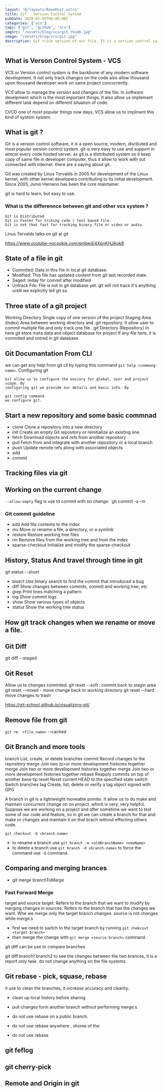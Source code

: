 ```yaml
---
layout: "@/layouts/BasePost.astro"
title: Git - Version Control System
pubDate: 2020-02-05T00:00:00Z
categories: ["vcs"]
tags: ["git", "github", "vcs"]
imgSrc: "/assets/blog/vcs/git-thumb.jpg"
image: "/assets/blog/vcs/git.jpg"
description: Git track version of our file. It is a version control system commonly known as VCS. In modern software era it is a backbone of any sofisticated software. Microsoft, google, facebook all the big name in the industry use git for their software.
---
```


## What is Verson Control System - VCS

VCS or Version control system is the backbone of any modern software development. It not only track changes on the code also allow thousand upon thousand developer work on same project concurrently.

VCS allow to manage the version and changes of the file. In software develpment which is the most important things. It also allow us implement different task depend on different situation of code.

CI/CD one of most popular things now days, VCS allow us to implment this kind
of system system.

## What is git ?

Git is a version control software, it is a open source, modern, disributed and
most popular version control system. git is very easy to use and support in
almost every code hosted server. as git is a distributed system so it keep
copy of same file in developer computer, thus it allow to work with out
connected with internet. there are a saying about git.

Git was created by Linus Torvalds in 2005 for development of the Linux kernel, with other kernel developers contributing to its initial development. Since 2005, Junio Hamano has been the core maintainer.

git is hard to learn, but easy to use.

### What is the differennce between git and other vcs system ?

    Git is Distributed
    Git is Faster for trcking code / text based file.
    Git is not that fast for tracking binary file or video or audio.

Linus Torvalds talks on git at git

https://www.youtube-nocookie.com/embed/4XpnKHJAok8

## State of a file in git

- Commited: Data in this file in local git database.
- Modified: This file has updated content from git last recorded state.
- Saged: reday for commit after modified
- Untrack File: File is not in git database yet. git will not track it's
  anything untill we explicitly tell git so.

## Three state of a git project

Working Directory
Single copy of one version of the project
Staging Area (index)
Area between working directory and .git repository. It allow user to
commit multiple file and only track one file.
.git Directory (Repository)
In here git store meta data and object database for project
If any file here, it is commited and sotred in git database

## Git Documantation From CLI

we can get any help from git cli by typing this command `git help <commang-name>`.
Configuring git

    Git allow us to configure the enviory for global, user and project scope. By
    configuring git we provide our details and basic info. By

    git config command
    we configure git.

## Start a new repository and some basic commnad

- clone Clone a repository into a new directory
- init Create an empty Git repository or reinitialize an existing one
- fetch Download objects and refs from another repository
- pull Fetch from and integrate with another repository or a local branch
- push Update remote refs along with associated objects
- add
- commit

## Tracking files via git

## Working on the current change

`--allow-empty` flag is use to commit with no change.
`git commit -a -m

### Git commit guideline

- add Add file contents to the index
- mv Move or rename a file, a directory, or a symlink
- restore Restore working tree files
- rm Remove files from the working tree and from the index
- sparse-checkout Initialize and modify the sparse-checkout

## History, Status And travel through time in git

git status --short

- bisect Use binary search to find the commit that introduced a bug
- diff Show changes between commits, commit and working tree, etc
- grep Print lines matching a pattern
- log Show commit logs
- show Show various types of objects
- status Show the working tree status

## How git track changes when we rename or move a file.

## Git Diff

git diff --staged

## Git Reset

Allow us to changes commited.
git reset --soft : commit back to stagin area
git reset --mixed - move change back to working directory
git reset --hard move changes to trash

https://git-school.github.io/visualizing-git/

## Remove file from git

`git rm  <file_name>` --cached

## Git Branch and more tools

branch List, create, or delete branches
commit Record changes to the repository
merge Join two /p>or more development histories together
merge Join two or more development histories together
merge Join two or more development histories together
rebase Reapply commits on top of another base tip
reset Reset current HEAD to the specified state
switch Switch branches
tag Create, list, delete or verify a tag object signed with GPG

A branch in git is a lightweight moveable pointer. It allow us to do make and maintain concurrent change on on project. which is very, very helpful. Suppose we are working on a project and after sometime we want to test some of our code and feature, so in git we can create a branch for that and make or changes and maintain it on that brach without effecting others code.

`git checkout -b <branch-name>`

- to rename a branch use `git branch -m <oldBranchName> <newName>`
- to delete a branch use `git branch -d <branch-name>` to force the command use `-D` command.

## Comparing and merging brances

- git merge branchToMarge

### Fast Forward Merge

target and source
target: Refers to the branch that we want to modify by merging changes in
sources: Refers to the branch that has the changes we want.
Whe we merge only the target branch changes. source is not changes while merge.s

- first we need to switch to the target branch by running `git chekcout <target-branch> `
- then merge the change with `git merge <source-branch>` command.

git diff can be use to compare branches

git diff branch1 branch2 to see the changes between the two brances, it is a report only task. do not change anything on the file systems.

## Git rebase - pick, squase, rebase

it use to clean the branches, it increase accuracy and clearity.

- clean up local history before sharing
- pull changes form another branch without performing merge.s

- do not use rebase on a public branch.
- do not use rebase anywhere , shome of the
- do not use rebase

## git feflog

## git cherry-pick

## Remote and Origin in git
